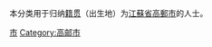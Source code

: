 {{Catnav|頁面分類|各種主題的頁面分類|依中国各省来作的分类|各地中国人|江苏人|扬州人}}
{{Catnav|頁面分類|人物|各國人物|中国人|各地中国人|江苏人|扬州人}}

本分类用于归纳[[籍贯|籍贯]]（出生地）为[[江蘇省|江蘇省]][[高郵市|高郵市]]的人士。

[[Category:扬州人|市]]
[[Category:高邮市|Category:高邮市]]